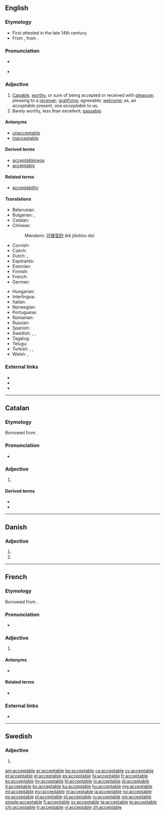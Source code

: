 ==English==

===Etymology===
* First attested in the late 14th century.
* From {{etyl|fro|en}} {{term|acceptable|lang=fro}}, from {{etyl|la|en}} {{term|acceptabilis||worthy of acceptance|lang=la}}.

===Pronunciation===
* {{a|US}} {{IPA|/æk.ˈsɛp.tə.bəl/|lang=en}}
* {{audio|en-us-acceptable.ogg|Audio (US)|lang=en}}

===Adjective===
{{en-adj}}

# [[capable|Capable]], [[worthy]], or sure of being accepted or received with [[pleasure]]; pleasing to a [[receiver]]; [[gratifying]]; agreeable; [[welcome]]; as, an ''acceptable'' present, one ''acceptable'' to us.
# Barely worthy, less than excellent; [[passable]].

====Antonyms====
* [[unacceptable]]
* [[inacceptable]]

====Derived terms====
* [[acceptableness]]
* [[acceptably]]

====Related terms====
* [[acceptability]]

====Translations====
{{trans-top|capable, worthy or sure of being accepted}}
* Belarusian: {{t|be|прыма́льны|m|sc=Cyrl}}
* Bulgarian: {{t+|bg|приемлив}},  {{t+|bg|допустим}}
* Catalan: {{t+|ca|acceptable}}
* Chinese:
*: Mandarin: [[可]][[接受]][[的]] (kě jiēshòu de)
* Cornish: {{t|kw|kemeradow}}
* Czech: {{t|cs|přijatelný|m}}
* Dutch: {{t+|nl|aanvaardbaar}}, {{t+|nl|acceptabel}}
* Esperanto: {{t|eo|akceptebla}}
* Estonian: {{t|et|vastuvõetav}}
* Finnish: {{t|fi|hyväksyttävä}}
* French: {{t+|fr|acceptable}}
* German: {{t+|de|annehmbar}}
{{trans-mid}}
* Hungarian: {{t+|hu|elfogadható}}
* Interlingua: {{t|ia|acceptabile}}
* Italian: {{t+|it|accettabile}}
* Norwegian: {{t|no|antakelig}}
* Portuguese: {{t+|pt|aceitável}}
* Romanian: {{t+|ro|acceptabil}}
* Russian: {{t+|ru|прие́млемый}}
* Spanish: {{t+|es|aceptable}}
* Swedish: {{t+|sv|acceptabel}}, {{t|sv|godtagbar}}, {{t|sv|tacknämlig}}
* Tagalog: {{t|tl|katanggap-tanggap}}
* Telugu: {{t|te|అంగీకార యోగ్యమైన|tr=aMgeekaara yOgyamaina}}
* Turkish: {{t|tr|kabul edilebilir}}, {{t+|tr|uygun}}, {{t+|tr|makbul}}
* Welsh: {{t+|cy|cymeradwy}}, {{t+|cy|derbyniol}}
{{trans-bottom}}

===External links===
* {{R:Webster 1913}}
* {{R:Century 1911}}
* {{R:OneLook}}

----

==Catalan==

===Etymology===
Borrowed from {{etyl|la|ca}} {{term|acceptābilis|lang=la}}.

===Pronunciation===
* {{rhymes|aβle|lang=ca}}

===Adjective===
{{ca-adj|mf}}

# {{l|en|acceptable}}

====Derived terms====
* {{l|ca|acceptablement}}
* {{l|ca|inacceptable}}

----

==Danish==

===Adjective===
{{head|da|adjective form}}

# {{form of|definite|acceptabel|lang=da}}
# {{plural of|acceptabel|lang=da}}

----

==French==

===Etymology===
Borrowed from {{etyl|la|fr}} {{term|acceptābilis|lang=la}}.

===Pronunciation===
* {{audio|Fr-acceptable.ogg|Audio|lang=fr}}

===Adjective===
{{fr-adj|mf}}

# {{l|en|acceptable}}

====Antonyms====
* {{l|fr|inacceptable}}

====Related terms====
* {{l|fr|accepter}}

===External links===
* {{R:TLFi}}

----

==Swedish==

===Adjective===
{{head|sv|adjective form}}

# {{sv-adj-form-abs-def-m|acceptabel}}

[[am:acceptable]]
[[ar:acceptable]]
[[be:acceptable]]
[[ca:acceptable]]
[[cy:acceptable]]
[[et:acceptable]]
[[el:acceptable]]
[[es:acceptable]]
[[fa:acceptable]]
[[fr:acceptable]]
[[ko:acceptable]]
[[hy:acceptable]]
[[hi:acceptable]]
[[io:acceptable]]
[[id:acceptable]]
[[it:acceptable]]
[[kn:acceptable]]
[[ku:acceptable]]
[[hu:acceptable]]
[[mg:acceptable]]
[[ml:acceptable]]
[[my:acceptable]]
[[nl:acceptable]]
[[ja:acceptable]]
[[no:acceptable]]
[[ps:acceptable]]
[[pl:acceptable]]
[[pt:acceptable]]
[[ru:acceptable]]
[[sm:acceptable]]
[[simple:acceptable]]
[[fi:acceptable]]
[[sv:acceptable]]
[[ta:acceptable]]
[[te:acceptable]]
[[chr:acceptable]]
[[tr:acceptable]]
[[vi:acceptable]]
[[zh:acceptable]]